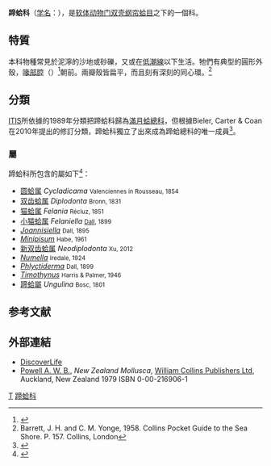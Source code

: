 {{Automatic Taxobox
| taxon = Ungulinidae
| authority = Gray, 1854<ref name=WoRMS_220 />
| image = Diplodonta rotundata2.jpg
| image_caption = ''Diplodonta rotundata''
| superfamilia = '''蹄蛤總科 Ungulinoidea'''
| superfamilia_authority = Gray, 1854<ref name=WoRMS_382299>{{cite WoRMS |title=Ungulinoidea Gray, 1854 |id=382299 |date=2010-07-10 |accessdate=2015-03-21 |last=Gofas |first=Serge}}</ref>
| familia = '''蹄蛤科 '''
| familia_authority = 
| subdivision_ranks = [[屬_(生物)|屬]]
| subdivision = [[#屬|見內文]]
}}
'''蹄蛤科'''（[[学名|学名]]：{{lang|la|'''Ungulinidae'''}}），是[[软体动物门|软体动物门]][[双壳纲|双壳纲]][[帘蛤目|帘蛤目]]之下的一個科。

==特質==
本科物種常見於泥濘的沙地或砂礫，又或在[[低潮線|低潮線]]以下生活。牠們有典型的圓形外殼，[[喙部腔|喙部腔]]（{{lang|la|umbones}}）<ref>{{cite journal |url=http://www.tfrin.gov.tw/dl.asp?fileName=471411243571.pdf |title=臺灣馬祖產之新紀錄種－熊本牡蠣 |author1=[[莊世昌|莊世昌]] |author2=[[蕭聖代|蕭聖代]] |author3=[[黃閔裕|黃閔裕]] |author4=[[吳繼倫|吳繼倫]] |journal=水產研究 Journal of Taiwan Fisheries Research |volume=22 |issue=1 |pages=15-22 |year=2014 |publisher=[[台灣水產試驗所|台灣水產試驗所]] |accessdate=2015-03-21 |language=zh-hant |author= |archive-url=https://web.archive.org/web/20150402115915/http://www.tfrin.gov.tw/dl.asp?fileName=471411243571.pdf |archive-date=2015-04-02 |dead-url=yes }}</ref>朝前。兩瓣殼皆扁平，而且刻有深刻的同心環。<ref>Barrett, J. H. and C. M. Yonge, 1958. Collins Pocket Guide to the Sea Shore. P. 157. Collins, London</ref>

==分類==
[[ITIS|ITIS]]所依據的1989年分類把蹄蛤科歸為[[滿月蛤總科|滿月蛤總科]]，但根據Bieler, Carter & Coan在2010年提出的修訂分類，蹄蛤科獨立了出來成為蹄蛤總科的唯一成員<ref name=Nomenclator>{{cite journal |last1=Bieler |first1=R.| last2=Carter |first2=J.G. |last3=Coan |first3=E.V. |year=2010 |title=Classification of Bivalve families |page=113-133 |editors=Bouchet, P. & Rocroi, J.P. |journal=''Nomenclator of Bivalve Families. Malacologia'' |volume=52 |issue=2 |url=http://www.bioone.org/doi/pdf/10.4002/040.052.0201 |doi=10.4002/040.052.0201 |language=en }}</ref>。

===屬===
蹄蛤科所包含的屬如下<ref name=WoRMS_220>{{cite WoRMS |title=Ungulinidae Gray, 1854 |id=220 |date=2010-07-10 |accessdate=2015-03-21 |last=Gofas |first=Serge}}</ref>：
*[[圆蛤属|圆蛤属]] ''Cycladicama'' <small>Valenciennes in Rousseau, 1854</small>
*[[双齿蛤属|双齿蛤属]] ''Diplodonta'' <small>Bronn, 1831</small>
*[[猫蛤属|猫蛤属]] ''Felania'' <small>Récluz, 1851</small>
*[[小猫蛤属|小猫蛤属]] ''Felaniella'' <small>[[W._H._Dall|Dall]], 1899</small>
* ''[[Joannisiella|Joannisiella]]'' <small>Dall, 1895</small>
* ''[[Minipisum|Minipisum]]'' <small>Habe, 1961</small>
*[[新双齿蛤属|新双齿蛤属]] ''Neodiplodonta'' <small>Xu, 2012</small>
* ''[[Numella|Numella]]'' <small>Iredale, 1924</small>
* ''[[Phlyctiderma|Phlyctiderma]]'' <small>Dall, 1899</small>
* ''[[Timothynus|Timothynus]]'' <small>Harris & Palmer, 1946</small>
*[[蹄蛤屬|蹄蛤屬]] ''Ungulina'' <small>Bosc, 1801</small>

== 参考文献 ==
{{reflist}}

==外部連結==
* [http://www.discoverlife.org/mp/20o?search=Felaniella DiscoverLife]
* [[Arthur_William_Baden_Powell|Powell A. W. B.]], ''New Zealand Mollusca'', [[HarperCollins|William Collins Publishers Ltd]], Auckland, New Zealand 1979 ISBN 0-00-216906-1

{{taxonbar}}
[[Category:_1854年描述的分类群|T]]
[[Category:蹄蛤科|]]
